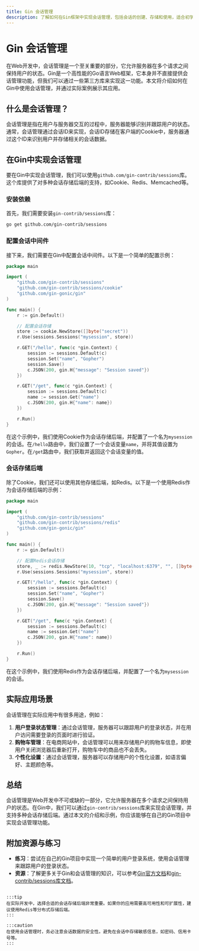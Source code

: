 ```yaml
---
title: Gin 会话管理
description: 了解如何在Gin框架中实现会话管理，包括会话的创建、存储和使用，适合初学者学习。
---
```


# Gin 会话管理

在Web开发中，会话管理是一个至关重要的部分，它允许服务器在多个请求之间保持用户的状态。Gin是一个高性能的Go语言Web框架，它本身并不直接提供会话管理功能，但我们可以通过一些第三方库来实现这一功能。本文将介绍如何在Gin中使用会话管理，并通过实际案例展示其应用。

## 什么是会话管理？

会话管理是指在用户与服务器交互的过程中，服务器能够识别并跟踪用户的状态。通常，会话管理通过会话ID来实现，会话ID存储在客户端的Cookie中，服务器通过这个ID来识别用户并存储相关的会话数据。

## 在Gin中实现会话管理

要在Gin中实现会话管理，我们可以使用`github.com/gin-contrib/sessions`库。这个库提供了对多种会话存储后端的支持，如Cookie、Redis、Memcached等。

### 安装依赖

首先，我们需要安装`gin-contrib/sessions`库：

```bash
go get github.com/gin-contrib/sessions
```

### 配置会话中间件

接下来，我们需要在Gin中配置会话中间件。以下是一个简单的配置示例：

```go
package main

import (
    "github.com/gin-contrib/sessions"
    "github.com/gin-contrib/sessions/cookie"
    "github.com/gin-gonic/gin"
)

func main() {
    r := gin.Default()

    // 配置会话存储
    store := cookie.NewStore([]byte("secret"))
    r.Use(sessions.Sessions("mysession", store))

    r.GET("/hello", func(c *gin.Context) {
        session := sessions.Default(c)
        session.Set("name", "Gopher")
        session.Save()
        c.JSON(200, gin.H{"message": "Session saved"})
    })

    r.GET("/get", func(c *gin.Context) {
        session := sessions.Default(c)
        name := session.Get("name")
        c.JSON(200, gin.H{"name": name})
    })

    r.Run()
}
```

在这个示例中，我们使用Cookie作为会话存储后端，并配置了一个名为`mysession`的会话。在`/hello`路由中，我们设置了一个会话变量`name`，并将其值设置为`Gopher`。在`/get`路由中，我们获取并返回这个会话变量的值。

### 会话存储后端

除了Cookie，我们还可以使用其他存储后端，如Redis。以下是一个使用Redis作为会话存储后端的示例：

```go
package main

import (
    "github.com/gin-contrib/sessions"
    "github.com/gin-contrib/sessions/redis"
    "github.com/gin-gonic/gin"
)

func main() {
    r := gin.Default()

    // 配置Redis会话存储
    store, _ := redis.NewStore(10, "tcp", "localhost:6379", "", []byte("secret"))
    r.Use(sessions.Sessions("mysession", store))

    r.GET("/hello", func(c *gin.Context) {
        session := sessions.Default(c)
        session.Set("name", "Gopher")
        session.Save()
        c.JSON(200, gin.H{"message": "Session saved"})
    })

    r.GET("/get", func(c *gin.Context) {
        session := sessions.Default(c)
        name := session.Get("name")
        c.JSON(200, gin.H{"name": name})
    })

    r.Run()
}
```

在这个示例中，我们使用Redis作为会话存储后端，并配置了一个名为`mysession`的会话。

## 实际应用场景

会话管理在实际应用中有很多用途，例如：

1. **用户登录状态管理**：通过会话管理，服务器可以跟踪用户的登录状态，并在用户访问需要登录的页面时进行验证。
2. **购物车管理**：在电商网站中，会话管理可以用来存储用户的购物车信息，即使用户关闭浏览器后重新打开，购物车中的商品也不会丢失。
3. **个性化设置**：通过会话管理，服务器可以存储用户的个性化设置，如语言偏好、主题颜色等。

## 总结

会话管理是Web开发中不可或缺的一部分，它允许服务器在多个请求之间保持用户的状态。在Gin中，我们可以通过`gin-contrib/sessions`库来实现会话管理，并支持多种会话存储后端。通过本文的介绍和示例，你应该能够在自己的Gin项目中实现会话管理功能。

## 附加资源与练习

- **练习**：尝试在自己的Gin项目中实现一个简单的用户登录系统，使用会话管理来跟踪用户的登录状态。
- **资源**：了解更多关于Gin和会话管理的知识，可以参考[Gin官方文档](https://gin-gonic.com/docs/)和[gin-contrib/sessions库文档](https://github.com/gin-contrib/sessions)。
```

:::tip
在实际开发中，选择合适的会话存储后端非常重要。如果你的应用需要高可用性和可扩展性，建议使用Redis等分布式存储后端。
:::

:::caution
在使用会话管理时，务必注意会话数据的安全性。避免在会话中存储敏感信息，如密码、信用卡号等。
:::